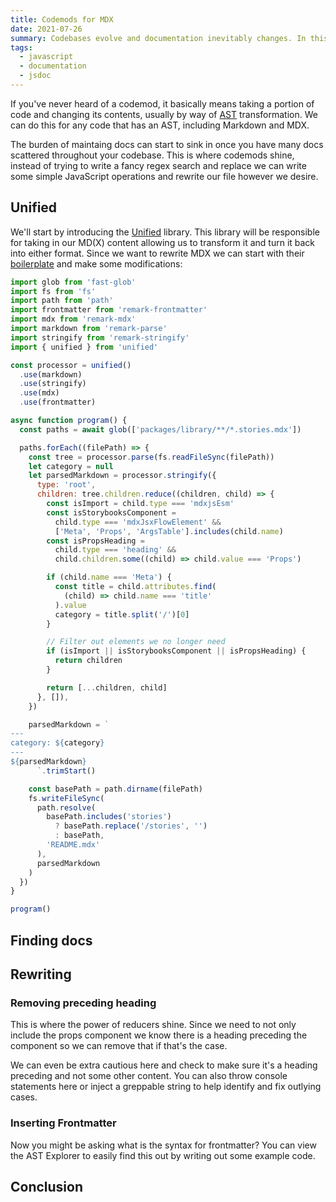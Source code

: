 ```yaml
---
title: Codemods for MDX
date: 2021-07-26
summary: Codebases evolve and documentation inevitably changes. In this post, we look at using a simple Node script to rewrite docs and example code from Storybooks into a custom format.
tags:
  - javascript
  - documentation
  - jsdoc
---
```


If you've never heard of a codemod, it basically means taking a portion of code and changing its contents, usually by way of [AST](https://en.wikipedia.org/wiki/Abstract_syntax_tree) transformation. We can do this for any code that has an AST, including Markdown and MDX.

The burden of maintaing docs can start to sink in once you have many docs scattered throughout your codebase. This is where codemods shine, instead of trying to write a fancy regex search and replace we can write some simple JavaScript operations and rewrite our file however we desire.

## Unified

We'll start by introducing the [Unified](https://unifiedjs.com/) library. This library will be responsible for taking in our MD(X) content allowing us to transform it and turn it back into either format. Since we want to rewrite MDX we can start with their [boilerplate](https://unifiedjs.com/explore/package/remark-mdx/#use) and make some modifications:

```js
import glob from 'fast-glob'
import fs from 'fs'
import path from 'path'
import frontmatter from 'remark-frontmatter'
import mdx from 'remark-mdx'
import markdown from 'remark-parse'
import stringify from 'remark-stringify'
import { unified } from 'unified'

const processor = unified()
  .use(markdown)
  .use(stringify)
  .use(mdx)
  .use(frontmatter)

async function program() {
  const paths = await glob(['packages/library/**/*.stories.mdx'])

  paths.forEach((filePath) => {
    const tree = processor.parse(fs.readFileSync(filePath))
    let category = null
    let parsedMarkdown = processor.stringify({
      type: 'root',
      children: tree.children.reduce((children, child) => {
        const isImport = child.type === 'mdxjsEsm'
        const isStorybooksComponent =
          child.type === 'mdxJsxFlowElement' &&
          ['Meta', 'Props', 'ArgsTable'].includes(child.name)
        const isPropsHeading =
          child.type === 'heading' &&
          child.children.some((child) => child.value === 'Props')

        if (child.name === 'Meta') {
          const title = child.attributes.find(
            (child) => child.name === 'title'
          ).value
          category = title.split('/')[0]
        }

        // Filter out elements we no longer need
        if (isImport || isStorybooksComponent || isPropsHeading) {
          return children
        }

        return [...children, child]
      }, []),
    })

    parsedMarkdown = `
---
category: ${category}
---
${parsedMarkdown}
      `.trimStart()

    const basePath = path.dirname(filePath)
    fs.writeFileSync(
      path.resolve(
        basePath.includes('stories')
          ? basePath.replace('/stories', '')
          : basePath,
        'README.mdx'
      ),
      parsedMarkdown
    )
  })
}

program()
```

## Finding docs

## Rewriting

### Removing preceding heading

This is where the power of reducers shine. Since we need to not only include the props component we know there is a heading preceding the component so we can remove that if that's the case.

We can even be extra cautious here and check to make sure it's a heading preceding and not some other content. You can also throw console statements here or inject a greppable string to help identify and fix outlying cases.

### Inserting Frontmatter

Now you might be asking what is the syntax for frontmatter? You can view the AST Explorer to easily find this out by writing out some example code.

## Conclusion
